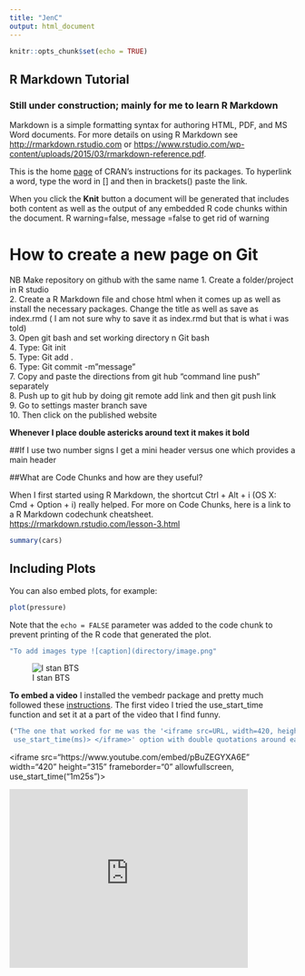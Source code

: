 ```yaml
---
title: "JenC"
output: html_document
---
```


```r
knitr::opts_chunk$set(echo = TRUE)
```

## R Markdown Tutorial 
### **Still under construction**; mainly for me to learn R Markdown 


Markdown is a simple formatting syntax for authoring HTML, PDF, and MS Word documents. For more details on using R Markdown see <http://rmarkdown.rstudio.com> or <https://www.rstudio.com/wp-content/uploads/2015/03/rmarkdown-reference.pdf>.

This is the home [page](https://cran.r-project.org/web/packages/available_packages_by_name.html#available-packages-P) of CRAN's instructions for its packages. To hyperlink a word, type the word in [] and then in brackets() paste the link.  

When you click the **Knit** button a document will be generated that includes both content as well as the output of any embedded R code chunks within the document. 
R warning=false, message =false to get rid of warning  

# **How to create a new page on Git**
NB Make repository on github with the same name
1.	Create a folder/project in R studio  
2.  Create a R Markdown file and chose html when it comes up as well as install the necessary packages. Change the title as well as save as index.rmd ( I am not sure why to save it as index.rmd but that is what i was told)  
3.	Open git bash and set working directory n Git bash  
4.	Type: Git init  
5.	Type: Git add .  
6.	Type: Git commit -m”message”  
7.	Copy and paste the directions from git hub “command line push” separately  
8.	Push up to git hub by doing git remote add link and then git push link  
9.	Go to settings master branch save  
10.	Then click on the published website  

**Whenever I place double astericks around text it makes it bold**

##If I use two number signs I get a mini header versus one which provides a main header

##What are Code Chunks and how are they useful?

When I first started using R Markdown, the shortcut Ctrl + Alt + i (OS X: Cmd + Option + i) really helped.  For more on Code Chunks, here is a link to a R Markdown codechunk cheatsheet. 
<https://rmarkdown.rstudio.com/lesson-3.html>

```r
summary(cars)
```

## Including Plots

You can also embed plots, for example:

```r
plot(pressure)
```

Note that the `echo = FALSE` parameter was added to the code chunk to prevent printing of the R code that generated the plot.
 
```r

"To add images type ![caption](directory/image.png"
```
 

![I stan BTS](/users/jen/desktop/trials/Bts.png)


 **To embed a video**
 I installed the vembedr package and pretty much followed these [instructions](https://github.com/ijlyttle/vembedr). 
The first video I tried the use_start_time function and set it at a part of the video that I find funny.  

```r
("The one that worked for me was the '<iframe src=URL, width=420, height=315, frameborder=0, allowfullscreen,
 use_start_time(ms)> </iframe>' option with double quotations around each answer")
```
 
<iframe src="https://www.youtube.com/embed/pBuZEGYXA6E" width="420" height="315" frameborder="0" allowfullscreen, 
use_start_time("1m25s")> </iframe>

<iframe src="https://www.youtube.com/embed/pBuZEGYXA6E" width="420" height="315" frameborder="0" allowfullscreen> </iframe>


